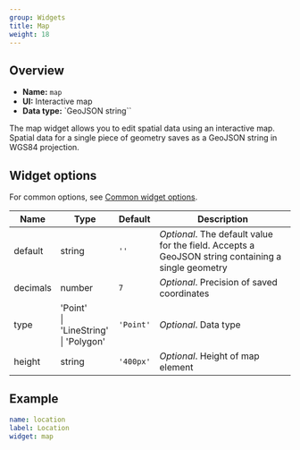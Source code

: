 ```yaml
---
group: Widgets
title: Map
weight: 18
---
```


## Overview

- **Name:** `map`
- **UI:** Interactive map
- **Data type:** `GeoJSON string``

The map widget allows you to edit spatial data using an interactive map. Spatial data for a single piece of geometry saves as a GeoJSON string in WGS84 projection.

## Widget options

For common options, see [Common widget options](/docs/widgets#common-widget-options).

| Name     | Type                                           | Default   | Description                                                                                        |
| -------- | ---------------------------------------------- | --------- | -------------------------------------------------------------------------------------------------- |
| default  | string                                         | `''`      | _Optional_. The default value for the field. Accepts a GeoJSON string containing a single geometry |
| decimals | number                                         | `7`       | _Optional_. Precision of saved coordinates                                                         |
| type     | 'Point'<br />\| 'LineString'<br />\| 'Polygon' | `'Point'` | _Optional_. Data type                                                                              |
| height   | string                                         | `'400px'` | _Optional_. Height of map element                                                                  |

## Example

```yaml
name: location
label: Location
widget: map
```

